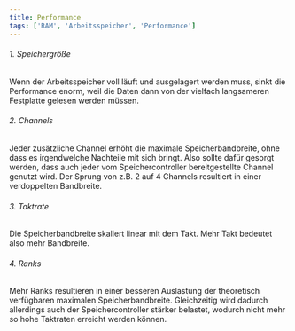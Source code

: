 ```yaml
---
title: Performance
tags: ['RAM', 'Arbeitsspeicher', 'Performance']
---
```




###### 1. Speichergröße

Wenn der Arbeitsspeicher voll läuft und ausgelagert werden muss, sinkt die Performance enorm, weil die Daten dann von der vielfach langsameren Festplatte gelesen werden müssen.



###### 2. Channels

Jeder zusätzliche Channel erhöht die maximale Speicherbandbreite, ohne dass es irgendwelche Nachteile mit sich bringt. Also sollte dafür gesorgt werden, dass auch jeder vom Speichercontroller bereitgestellte Channel genutzt wird. Der Sprung von z.B. 2 auf 4 Channels resultiert in einer verdoppelten Bandbreite.



###### 3. Taktrate

Die Speicherbandbreite skaliert linear mit dem Takt. Mehr Takt bedeutet also mehr Bandbreite.



###### 4. Ranks

Mehr Ranks resultieren in einer besseren Auslastung der theoretisch verfügbaren maximalen Speicherbandbreite. Gleichzeitig wird dadurch allerdings auch der Speichercontroller stärker belastet, wodurch nicht mehr so hohe Taktraten erreicht werden können.